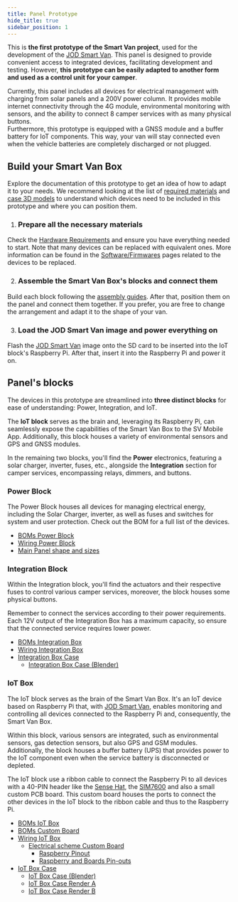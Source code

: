 ```yaml
---
title: Panel Prototype
hide_title: true
sidebar_position: 1
---
```


<!--
 FROM   @site/src/components/templates/PageHardware
 VER    1.0.3
-->





<HardwareTitle
  name={hardware_name}
  status={hardware_status} />

<HardwareHeader
  code={hardware_code}>

This is **the first prototype of the Smart Van project**, used for the
development of the [JOD Smart Van](/docs/software/jod_smart_van/jod_smart_van).
This panel is designed to provide convenient access to integrated devices,
facilitating development and testing. However, **this prototype can be easily
adapted to another form and used as a control unit for your camper**.

Currently, this panel includes all devices for electrical management with
charging from solar panels and a 200V power column. It provides mobile internet
connectivity through the 4G module, environmental monitoring with sensors, and
the ability to connect 8 camper services with as many physical buttons.<br/>
Furthermore, this prototype is equipped with a GNSS module and a buffer battery
for IoT components. This way, your van will stay connected even when the vehicle
batteries are completely discharged or not plugged.

</HardwareHeader>


## Build your Smart Van Box

Explore the documentation of this prototype to get an idea of how to adapt it to
your needs. We recommend looking at the list of [required materials](/docs/hardware/panel_prototype/resources#hardware-requirements)
and [case 3D models](/docs/hardware/panel_prototype/resources#cases) to
understand which devices need to be included in this prototype and where you can
position them.

1. <h3>Prepare all the necessary materials</h3>
  Check the [Hardware Requirements](/docs/hardware/panel_prototype/resources#hardware-requirements)
  and ensure you have everything needed to start. Note that many devices can be
  replaced with equivalent ones. More information can be found in
  the [Software/Firmwares](/docs/software#other-sources-and-repositories) pages
  related to the devices to be replaced.

2. <h3>Assemble the Smart Van Box's blocks and connect them</h3>
  Build each block following the [assembly guides](/docs/hardware/panel_prototype/guides#assembly).
  After that, position them on the panel and connect them together. If you
  prefer, you are free to change the arrangement and adapt it to the shape of
  your van.

3. <h3>Load the JOD Smart Van image and power everything on</h3>
  Flash the [JOD Smart Van](/docs/software/jod_smart_van/jod_smart_van) image
  onto the SD card to be inserted into the IoT block's Raspberry Pi. After that,
  insert it into the Raspberry Pi and power it on.


## Panel's blocks

The devices in this prototype are streamlined into **three distinct blocks** for
ease of understanding: Power, Integration, and IoT.

The **IoT block** serves as the brain and, leveraging its Raspberry Pi, can
seamlessly expose the capabilities of the Smart Van Box to the SV Mobile App.
Additionally, this block houses a variety of environmental sensors and GPS and
GNSS modules.

In the remaining two blocks, you'll find the **Power** electronics, featuring a
solar charger, inverter, fuses, etc., alongside the **Integration** section for
camper services, encompassing relays, dimmers, and buttons.

### Power Block

The Power Block houses all devices for managing electrical energy, including the
Solar Charger, inverter, as well as fuses and switches for system and user
protection. Check out the BOM for a full list of the devices.

* [BOMs Power Block](/img/hardware/panel_prototype/resources/BOMs-BlockPower.pdf)
* [Wiring Power Block](/img/hardware/panel_prototype/resources/Design%20Panel%20Prototype-Power%20Block%20Wiring%20Schema.png)
* [Main Panel shape and sizes](/img/hardware/panel_prototype/resources/Design%20Panel%20Prototype-Main%20Panel%20Schema.png)

### Integration Block

Within the Integration block, you'll find the actuators and their respective fuses
to control various camper services, moreover, the block houses some physical
buttons.

Remember to connect the services according to their power requirements. Each
12V output of the Integration Box has a maximum capacity, so ensure that the
connected service requires lower power.

* [BOMs Integration Box](/img/hardware/panel_prototype/resources/BOMs-BlockIntegration.pdf)
* [Wiring Integration Box](/img/hardware/panel_prototype/resources/Design%20Panel%20Prototype-Integration%20Block%20Wiring%20Schema.png)
* [Integration Box Case](/img/hardware/panel_prototype/resources/IntegrationBlock_001.stl)
  * [Integration Box Case (Blender)](/img/hardware/panel_prototype/resources/IntegrationBlock_001.blend)

### IoT Box

The IoT block serves as the brain of the Smart Van Box. It's an IoT device based
on Raspberry Pi that, with [JOD Smart Van](/docs/software/jod_smart_van/jod_smart_van),
enables monitoring and controlling all devices connected to the Raspberry Pi
and, consequently, the Smart Van Box.

Within this block, various sensors are integrated, such as environmental
sensors, gas detection sensors, but also GPS and GSM modules. Additionally, the
block houses a buffer battery (UPS) that provides power to the IoT component
even when the service battery is disconnected or depleted.

The IoT block use a ribbon cable to connect the Raspberry Pi to all devices
with a 40-PIN header like the [Sense Hat](/docs/software/firmware/fw_sensehat),
the [SIM7600](/docs/software/firmware/fw_sim7600) and also a small custom
PCB board. This custom board houses the ports to connect the other devices in
the IoT block to the ribbon cable and thus to the Raspberry Pi.

* [BOMs IoT Box](/img/hardware/panel_prototype/resources/BOMs-BlockIoT.pdf)
* [BOMs Custom Board](/img/hardware/panel_prototype/resources/BOMs-CustomBoard.pdf)
* [Wiring IoT Box](/img/hardware/panel_prototype/resources/Design%20Panel%20Prototype-IoT%20Block%20Wiring%20Schema.png)
  * [Electrical scheme Custom Board](/img/hardware/panel_prototype/resources/Design%20Panel%20Prototype-Custom%20Board%20Electrical%20Scheme%20\(Hand-Made\).png)
    * [Raspberry Pinout](/img/hardware/panel_prototype/resources/RaspberryPi%202%20Boards%20Pinout.pdf)
    * [Raspberry and Boards Pin-outs](/img/hardware/panel_prototype/resources/RaspberryPi%202%20Boards%20Pinout.ods)
* [IoT Box Case](/img/hardware/panel_prototype/resources/IoTBlock_002.stl)
  * [IoT Box Case (Blender)](/img/hardware/panel_prototype/resources/IoTBlock_002.blend)
  * [IoT Box Case Render A](/img/hardware/panel_prototype/resources/IoTBlock_002_A.png)
  * [IoT Box Case Render B](/img/hardware/panel_prototype/resources/IoTBlock_002_A.png)
